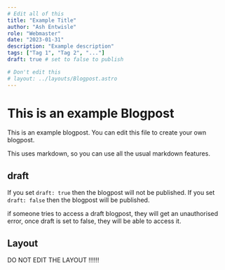```yaml
---
# Edit all of this
title: "Example Title"
author: "Ash Entwisle"
role: "Webmaster"
date: "2023-01-31"
description: "Example description"
tags: ["Tag 1", "Tag 2", "..."]
draft: true # set to false to publish

# Don't edit this
# layout: ../layouts/Blogpost.astro
---
```


# This is an example Blogpost

This is an example blogpost. You can edit this file to create your own blogpost.

This uses markdown, so you can use all the usual markdown features. 

## draft

If you set `draft: true` then the blogpost will not be published. If you set `draft: false` then the blogpost will be published.

if someone tries to access a draft blogpost, they will get an unauthorised error, once draft is set to false, they will be able to access it.

## Layout

DO NOT EDIT THE LAYOUT !!!!!!